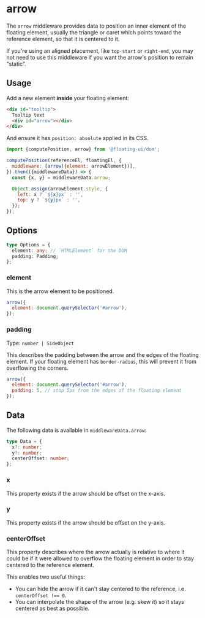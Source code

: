 
# arrow

The `arrow` middleware provides data to position an inner element
of the floating element, usually the triangle or caret which
points toward the reference element, so that it is centered to
it.

If you're using an aligned placement, like `top-start` or
`right-end`, you may not need to use this middleware if you want
the arrow's position to remain "static".

## Usage

Add a new element **inside** your floating element:

```html
<div id="tooltip">
  Tooltip text
  <div id="arrow"></div>
</div>
```

And ensure it has `position: absolute` applied in its CSS.

```js
import {computePosition, arrow} from '@floating-ui/dom';

computePosition(referenceEl, floatingEl, {
  middleware: [arrow({element: arrowElement})],
}).then(({middlewareData}) => {
  const {x, y} = middlewareData.arrow;

  Object.assign(arrowElement.style, {
    left: x ? `${x}px` : '',
    top: y ? `${y}px` : '',
  });
});
```

## Options

```ts
type Options = {
  element: any; // `HTMLElement` for the DOM
  padding: Padding;
};
```

### element

This is the arrow element to be positioned.

```js
arrow({
  element: document.querySelector('#arrow'),
});
```

### padding

Type: `number | SideObject`

This describes the padding between the arrow and the edges of the
floating element. If your floating element has `border-radius`,
this will prevent it from overflowing the corners.

```js
arrow({
  element: document.querySelector('#arrow'),
  padding: 5, // stop 5px from the edges of the floating element
});
```

## Data

The following data is available in `middlewareData.arrow`:

```ts
type Data = {
  x?: number;
  y?: number;
  centerOffset: number;
};
```

### x

This property exists if the arrow should be offset on the x-axis.

### y

This property exists if the arrow should be offset on the y-axis.

### centerOffset

This property describes where the arrow actually is relative to
where it could be if it were allowed to overflow the floating
element in order to stay centered to the reference element.

This enables two useful things:

- You can hide the arrow if it can't stay centered to the
  reference, i.e. `centerOffset !== 0`.
- You can interpolate the shape of the arrow (e.g. skew it) so it
  stays centered as best as possible.
